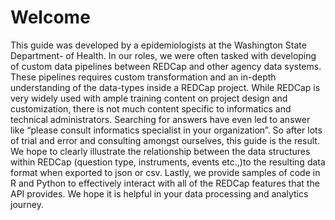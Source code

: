 # Welcome {.unnumbered}

This guide was developed by a epidemiologists at the Washington State Department-
of Health. 
In our roles, we were often tasked with developing of custom data pipelines
between REDCap and other agency data systems. These pipelines requires custom
transformation and an in-depth understanding of the data-types inside a REDCap project. 
While REDCap is very widely used with ample training content on project design and 
customization, there is not much content specific to informatics and technical
administrators. Searching for answers have even led to answer like "please consult
informatics specialist in your organization". So after lots of trial and error
and consulting amongst ourselves, this guide is the result. We hope to clearly
illustrate the relationship between the data structures within REDCap (question
type, instruments, events etc.,)to the resulting data format when exported to 
json or csv. Lastly, we provide samples of code in R and Python to effectively 
interact with all of the REDCap features that the API provides. We hope it is
helpful in your data processing and analytics journey.



